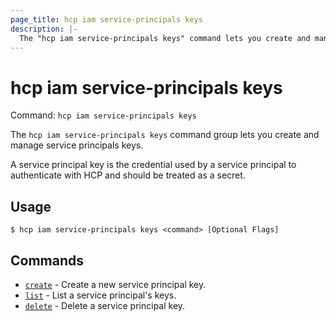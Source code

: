 ```yaml
---
page_title: hcp iam service-principals keys
description: |-
  The "hcp iam service-principals keys" command lets you create and manage service principals keys.
---
```


# hcp iam service-principals keys

Command: `hcp iam service-principals keys` 

The `hcp iam service-principals keys` command group lets you create and manage
service principals keys.

A service principal key is the credential used by a service principal to
authenticate with HCP and should be treated as a secret.

## Usage

```shell-session
$ hcp iam service-principals keys <command> [Optional Flags]
```

## Commands

- [`create`](/hcp/docs/cli/commands/iam/service-principals/keys/create) - Create a new service principal key.
- [`list`](/hcp/docs/cli/commands/iam/service-principals/keys/list) - List a service principal's keys.
- [`delete`](/hcp/docs/cli/commands/iam/service-principals/keys/delete) - Delete a service principal key.

